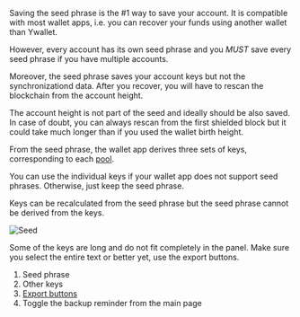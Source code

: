 
Saving the seed phrase is the #1 way to save
your account. It is compatible with most
wallet apps, i.e. you can recover your funds
using another wallet than Ywallet.

However, every account has its own seed phrase
and you *MUST* save every seed phrase if you
have multiple accounts.

Moreover, the seed phrase saves your account
keys but not the synchronizationd data.
After you recover, you will have to
rescan the blockchain from the account height.

The account height is not part of the seed
and ideally should be also saved. In case of
doubt, you can always rescan from the first
shielded block but it could take much longer
than if you used the wallet birth height.

From the seed phrase, the wallet app derives
three sets of keys, corresponding to each
[pool](/pools).

You can use the individual keys if your wallet
app does not support seed phrases. Otherwise,
just keep the seed phrase.

<Callout type = "warning">
Keys can be recalculated from the seed phrase
but the seed phrase cannot be derived from the keys.
</Callout>

![Seed](./seed/2024-03-10_14-35-09.png)

<Callout type = "warning">
Some of the keys are long and do not fit completely in the
panel. Make sure you select the entire text or better
yet, use the export buttons.
</Callout>

1. Seed phrase
1. Other keys
1. [Export buttons](/qr#save)
1. Toggle the backup reminder from the main page
